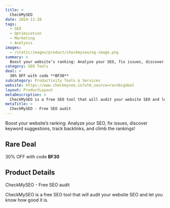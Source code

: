 ```yaml
---
title: >
  CheckMySEO
date: 2024-11-20
tags:
  - SEO
  - Optimization
  - Marketing
  - Analysis
images:
  - /static/images/product/checkmyseo/og-image.png
summary: >
  Boost your website’s ranking: Analyze your SEO, fix issues, discover keyword suggestions, track backlinks, and climb the rankings!
category: SEO Tools
deal: >
  30% OFF with code **BF30**
subcategory: Productivity Tools & Services
website: https://www.checkmyseo.io?utm_source=rarebigdeal
layout: ProductLayout
metaDescription: >
  CheckMySEO is a free SEO tool that will audit your website SEO and let you know how good it is.
metaTitle: >
  CheckMySEO - Free SEO audit
---
```

Boost your website’s ranking: Analyze your SEO, fix issues, discover keyword suggestions, track backlinks, and climb the rankings!

## Rare Deal

30% OFF with code **BF30**

## Product Details
CheckMySEO - Free SEO audit

CheckMySEO is a free SEO tool that will audit your website SEO and let you know how good it is.
